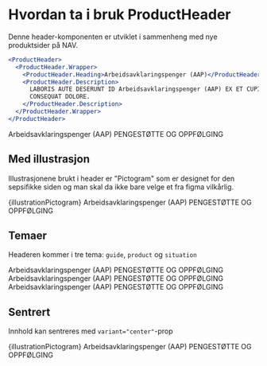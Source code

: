 
<Meta title="ds-react/product-header/intro" />

# Hvordan ta i bruk ProductHeader

Denne header-komponenten er utviklet i sammenheng med nye produktsider på NAV.

```jsx
<ProductHeader>
  <ProductHeader.Wrapper>
    <ProductHeader.Heading>Arbeidsavklaringspenger (AAP)</ProductHeader.Heading>
    <ProductHeader.Description>
      LABORIS AUTE DESERUNT ID Arbeidsavklaringspenger (AAP) EX ET CUPIDATAT
      CONSEQUAT DOLORE.
    </ProductHeader.Description>
  </ProductHeader.Wrapper>
</ProductHeader>
```

<Canvas>
  <ProductHeader>
    <ProductHeader.Wrapper>
      <ProductHeader.Heading>
        Arbeidsavklaringspenger (AAP)
      </ProductHeader.Heading>
      <ProductHeader.Description>
        PENGESTØTTE OG OPPFØLGING
      </ProductHeader.Description>
    </ProductHeader.Wrapper>
  </ProductHeader>
</Canvas>

## Med illustrasjon

Illustrasjonene brukt i header er "Pictogram" som er designet for den sepsifikke siden og
man skal da ikke bare velge et fra figma vilkårlig.

<Canvas>
  <ProductHeader>
    <ProductHeader.Illustration>
      {illustrationPictogram}
    </ProductHeader.Illustration>
    <ProductHeader.Wrapper>
      <ProductHeader.Heading>
        Arbeidsavklaringspenger (AAP)
      </ProductHeader.Heading>
      <ProductHeader.Description>
        PENGESTØTTE OG OPPFØLGING
      </ProductHeader.Description>
    </ProductHeader.Wrapper>
  </ProductHeader>
</Canvas>

## Temaer

Headeren kommer i tre tema: `guide`, `product` og `situation`

<Canvas>
  <ProductHeader theme="guide">
    <ProductHeader.Wrapper>
      <ProductHeader.Heading>
        Arbeidsavklaringspenger (AAP)
      </ProductHeader.Heading>
      <ProductHeader.Description>
        PENGESTØTTE OG OPPFØLGING
      </ProductHeader.Description>
    </ProductHeader.Wrapper>
  </ProductHeader>
  <ProductHeader theme="product">
    <ProductHeader.Wrapper>
      <ProductHeader.Heading>
        Arbeidsavklaringspenger (AAP)
      </ProductHeader.Heading>
      <ProductHeader.Description>
        PENGESTØTTE OG OPPFØLGING
      </ProductHeader.Description>
    </ProductHeader.Wrapper>
  </ProductHeader>
  <ProductHeader theme="situation">
    <ProductHeader.Wrapper>
      <ProductHeader.Heading>
        Arbeidsavklaringspenger (AAP)
      </ProductHeader.Heading>
      <ProductHeader.Description>
        PENGESTØTTE OG OPPFØLGING
      </ProductHeader.Description>
    </ProductHeader.Wrapper>
  </ProductHeader>
</Canvas>

## Sentrert

Innhold kan sentreres med `variant="center"`-prop

<Canvas>
  <ProductHeader variant="center">
    <ProductHeader.Illustration>
      {illustrationPictogram}
    </ProductHeader.Illustration>
    <ProductHeader.Wrapper>
      <ProductHeader.Heading>
        Arbeidsavklaringspenger (AAP)
      </ProductHeader.Heading>
      <ProductHeader.Description>
        PENGESTØTTE OG OPPFØLGING
      </ProductHeader.Description>
    </ProductHeader.Wrapper>
  </ProductHeader>
</Canvas>
